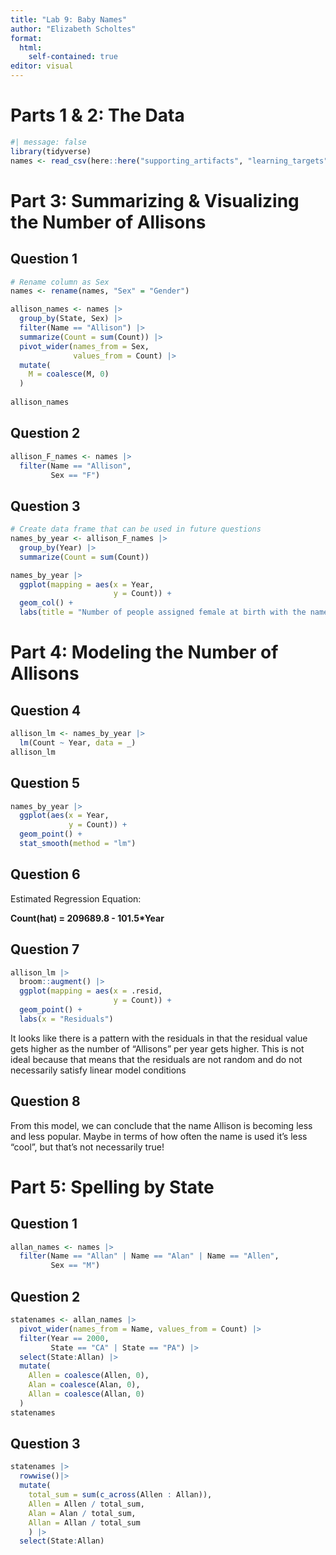 ```yaml
---
title: "Lab 9: Baby Names"
author: "Elizabeth Scholtes"
format:
  html:
    self-contained: true
editor: visual
---
```


# Parts 1 & 2: The Data

```r
#| message: false
library(tidyverse)
names <- read_csv(here::here("supporting_artifacts", "learning_targets", "Lab9", "StateNames_A.csv"))
```

# Part 3: Summarizing & Visualizing the Number of Allisons

## Question 1

```r
# Rename column as Sex
names <- rename(names, "Sex" = "Gender")
```

```r
allison_names <- names |>
  group_by(State, Sex) |>
  filter(Name == "Allison") |>
  summarize(Count = sum(Count)) |>
  pivot_wider(names_from = Sex,
              values_from = Count) |>
  mutate(
    M = coalesce(M, 0)
  )
  
allison_names
```

## Question 2

```r
allison_F_names <- names |>
  filter(Name == "Allison",
         Sex == "F")
```

## Question 3

```r
# Create data frame that can be used in future questions
names_by_year <- allison_F_names |>
  group_by(Year) |>
  summarize(Count = sum(Count))

names_by_year |>
  ggplot(mapping = aes(x = Year,
                       y = Count)) +
  geom_col() +
  labs(title = "Number of people assigned female at birth with the name Allison")
```

# Part 4: Modeling the Number of Allisons

## Question 4

```r
allison_lm <- names_by_year |>
  lm(Count ~ Year, data = _)
allison_lm
```

## Question 5

```r
names_by_year |>
  ggplot(aes(x = Year,
             y = Count)) +
  geom_point() +
  stat_smooth(method = "lm")
```

## Question 6

Estimated Regression Equation:

**Count(hat) = 209689.8 - 101.5\*Year**

## Question 7

```r
allison_lm |>
  broom::augment() |>
  ggplot(mapping = aes(x = .resid,
                       y = Count)) +
  geom_point() +
  labs(x = "Residuals")
```

It looks like there is a pattern with the residuals in that the residual value gets higher as the number of "Allisons" per year gets higher. This is not ideal because that means that the residuals are not random and do not necessarily satisfy linear model conditions

## Question 8

From this model, we can conclude that the name Allison is becoming less and less popular. Maybe in terms of how often the name is used it's less "cool", but that's not necessarily true!

# Part 5: Spelling by State

## Question 1

```r
allan_names <- names |>
  filter(Name == "Allan" | Name == "Alan" | Name == "Allen",
         Sex == "M")
```

## Question 2

```r
statenames <- allan_names |>
  pivot_wider(names_from = Name, values_from = Count) |>
  filter(Year == 2000,
         State == "CA" | State == "PA") |>
  select(State:Allan) |>
  mutate(
    Allen = coalesce(Allen, 0),
    Alan = coalesce(Alan, 0),
    Allan = coalesce(Allan, 0)
  )
statenames
```

## Question 3

```r
statenames |>
  rowwise()|>
  mutate(
    total_sum = sum(c_across(Allen : Allan)),
    Allen = Allen / total_sum,
    Alan = Alan / total_sum,
    Allan = Allan / total_sum
    ) |>
  select(State:Allan)
```
